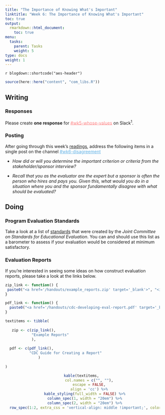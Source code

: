 ```yaml
---
title: "The Importance of Knowing What's Important"
linktitle: "Week 6: The Importance of Knowing What's Important"
toc: true
output:
  rmarkdown::html_document:
    toc: true
menu:
  tasks:
    parent: Tasks
    weight: 5
type: docs
weight: 1
---
```


`r blogdown::shortcode("aes-header")`

```r
source(here::here("content", "com_libs.R"))
```

## Writing

### Responses

Please create **one response** for <a href="https://edp617spring2023.slack.com/archives/C04NFJML0TX" target="_blank" style='color:#ff8384;'>#wk5-whose-values</a> on Slack<sup>1</sup>. 

### Posting

After going through this week's [readings](/readings/06-readings), address the following items in a single post on the channel <a href="https://edp617spring2023.slack.com/archives/C04PPBD5YFM" target="_blank" style='color:#5eb0e5;'>#wk6-disagreement</a>

 + <i>How did or will you determine the important criterion or criteria from the stakeholder/sponsor interview?</i>
  
  + <i>Recall that you as the evaluator are the expert but a sponsor is often the person who hires and pays you. Given this, what would you do in a situation where you and the sponsor fundamentally disagree with what should be evaluated?</i>

## Doing

### Program Evaluation Standards

Take a look at a list of [standards](https://jcsee.org/program/) that were created by the <i>Joint Committee on Standards for Educational Evaluation</i>. You can and should use this list as a barometer to assess if your evaluation would be considered at minimum satisfactory.  

### Evaluation Reports

If you're interested in seeing some ideas on how construct evaluation reports, please take a look at the links below.

```r

zip_link <- function() {
 paste0("<a href='/handouts/example_reports.zip' target='_blank'>", "<img src='/logos/zip-ico.png' alt='Example Reports' width='35'>", "</a>")
}

pdf_link <- function() {
  paste0("<a href='/handouts/cdc-developing-eval-report.pdf' target='_blank'>", "<img src='/logos/pdf-ico.png' alt='CDC Guide for Creating a Report' width='35'>", "</a>")
}

textitems <- tibble(
  
   zip <- c(zip_link(),
            "Example Reports"
            ),
   
  pdf <- c(pdf_link(),
           "CDC Guide for Creating a Report"
               )
  
)

```

<center>
```r
kable(textitems, 
      col.names = c("", ""),
      escape = FALSE,
      align = 'cc') %>%
  kable_styling(full_width = FALSE) %>%
  column_spec(1, width = "20em") %>%
  column_spec(2, width = "20em") %>%
  row_spec(1:2, extra_css = 'vertical-align: middle !important;', color = "#ffffff", background = "transparent") 
```
</center>



